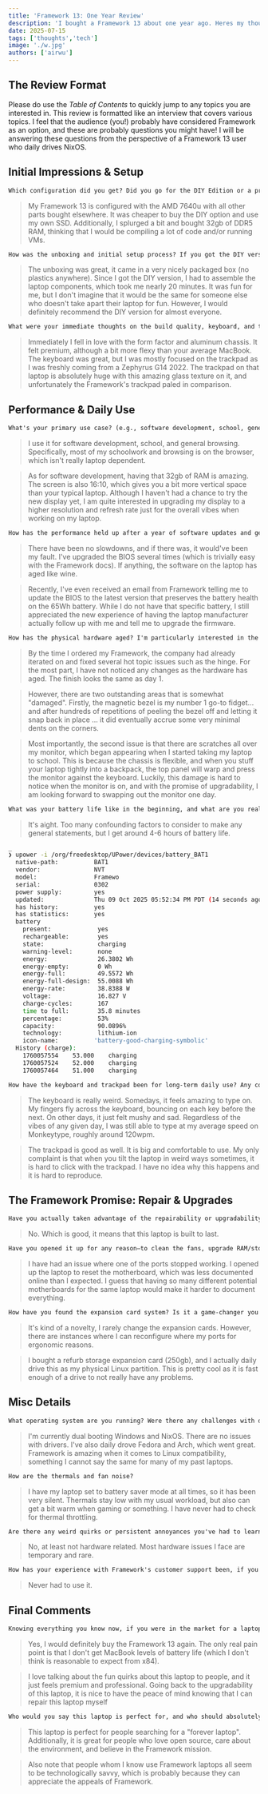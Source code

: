 ```yaml
---
title: 'Framework 13: One Year Review'
description: 'I bought a Framework 13 about one year ago. Heres my thoughts'
date: 2025-07-15
tags: ['thoughts','tech']
image: './w.jpg'
authors: ['airwu']
---
```


## The Review Format
Please do use the _Table of Contents_ to quickly jump to any topics you are interested in. This review is formatted like an interview that covers various topics.
I feel that the audience (you!) probably have considered Framework as an option, and these are probably questions you might have! I will be answering these questions from the perspective 
of a Framework 13 user who daily drives NixOS. 

## Initial Impressions & Setup
```md startLineNumber=1
Which configuration did you get? Did you go for the DIY Edition or a pre-built model?
```
>My Framework 13 is configured with the AMD 7640u with all other parts bought elsewhere. It was cheaper to buy the DIY option and use my own SSD. 
>Additionally, I splurged a bit and bought 32gb of DDR5 RAM, thinking that I would be compiling a lot of code and/or running VMs.

```md startLineNumber=2
How was the unboxing and initial setup process? If you got the DIY version, was it as simple and fun as they make it seem?
```
>The unboxing was great, it came in a very nicely packaged box (no plastics anywhere). Since I got the DIY version, I had to assemble the laptop components, which took me nearly 20 minutes. 
>It was fun for me, but I don't imagine that it would be the same for someone else who doesn't take apart their laptop for fun. However, I would definitely recommend the DIY version for almost everyone.

```md startLineNumber=3
What were your immediate thoughts on the build quality, keyboard, and trackpad when you first got it?
```
>Immediately I fell in love with the form factor and aluminum chassis. It felt premium, although a bit more flexy than your average MacBook. The keyboard was great, 
>but I was mostly focused on the trackpad as I was freshly coming from a Zephyrus G14 2022. The trackpad on that laptop is absolutely huge with this amazing glass texture on it, and unfortunately the Framework's trackpad paled in comparison. 

## Performance & Daily Use
```md startLineNumber=4
What's your primary use case? (e.g., software development, school, general browsing, etc.)
```
>I use it for software development, school, and general browsing. Specifically, most of my schoolwork and browsing is on the browser, which isn't really laptop dependent. 

>As for software development, having that 32gb of RAM is amazing. The screen is also 16:10, which gives you a bit more vertical space than your typical laptop. Although I haven't had a chance to try the new display yet,
> I am quite interested in upgrading my display to a higher resolution and refresh rate just for the overall vibes when working on my laptop. 

```md startLineNumber=5
How has the performance held up after a year of software updates and general use? Have you noticed any slowdown?
```
>There have been no slowdowns, and if there was, it would've been my fault. I've upgraded the BIOS several times (which is trivially easy with the Framework docs). If anything, the software on the laptop has aged like wine. 

>Recently, I've even received an email from Framework telling me to update the BIOS to the latest version that preserves the battery health on the 65Wh battery. While I do not have that specific battery, I still appreciated
>the new experience of having the laptop manufacturer actually follow up with me and tell me to upgrade the firmware.

```md startLineNumber=6
How has the physical hardware aged? I'm particularly interested in the hinge stiffness, any flex in the chassis, and how the finish has worn.
```
>By the time I ordered my Framework, the company had already iterated on and fixed several hot topic issues such as the hinge. For the most part, I have not noticed any changes as the hardware has aged. The finish looks the same as day 1.

>However, there are two outstanding areas that is somewhat "damaged". Firstly, the magnetic bezel is my number 1 go-to fidget... and after hundreds of repetitions of peeling the bezel off and letting it snap back in place
... it did eventually accrue some very minimal dents on the corners.

>Most importantly, the second issue is that there are scratches all over my monitor, which began appearing when I started taking my laptop to school. This is because the chassis is flexible, and when you stuff
> your laptop tightly into a backpack, the top panel will warp and press the monitor against the keyboard. Luckily, this damage is hard to notice when the monitor is on, and with the promise of upgradability, I am looking forward to swapping out the monitor one day.

```md startLineNumber=7
What was your battery life like in the beginning, and what are you realistically getting now? 
```
> It's aight. Too many confounding factors to consider to make any general statements, but I get around 4-6 hours of battery life.
```sh {"My current battery status":1-1000}  
_
❯ upower -i /org/freedesktop/UPower/devices/battery_BAT1
  native-path:          BAT1
  vendor:               NVT
  model:                Framewo
  serial:               0302
  power supply:         yes
  updated:              Thu 09 Oct 2025 05:52:34 PM PDT (14 seconds ago)
  has history:          yes
  has statistics:       yes
  battery
    present:             yes
    rechargeable:        yes
    state:               charging
    warning-level:       none
    energy:              26.3802 Wh
    energy-empty:        0 Wh
    energy-full:         49.5572 Wh
    energy-full-design:  55.0088 Wh
    energy-rate:         38.8388 W
    voltage:             16.827 V
    charge-cycles:       167
    time to full:        35.8 minutes
    percentage:          53%
    capacity:            90.0896%
    technology:          lithium-ion
    icon-name:          'battery-good-charging-symbolic'
  History (charge):
    1760057554    53.000    charging
    1760057524    52.000    charging
    1760057464    51.000    charging
```

```md startLineNumber=8
How have the keyboard and trackpad been for long-term daily use? Any complaints or praise after thousands of hours of typing and scrolling?
```
>The keyboard is really weird. Somedays, it feels amazing to type on. My fingers fly across the keyboard, bouncing on each key before the next. On other days, it just felt mushy and sad. Regardless of the vibes of any given day, I was still able to type at my average speed on Monkeytype, roughly around 120wpm.

>The trackpad is good as well. It is big and comfortable to use. My only complaint is that when you tilt the laptop in weird ways sometimes, it is hard to click with the trackpad. I have no idea why this happens and it is hard to reproduce.

## The Framework Promise: Repair & Upgrades
```md startLineNumber=9
Have you actually taken advantage of the repairability or upgradability yet?
```
> No. Which is good, it means that this laptop is built to last. 

```md startLineNumber=10
Have you opened it up for any reason—to clean the fans, upgrade RAM/storage, or replace a part? How was that experience?
```
> I have had an issue where one of the ports stopped working. I opened up the laptop to reset the motherboard, which was less documented online than I expected. I guess that having so many different
> potential motherboards for the same laptop would make it harder to document everything.

```md startLineNumber=11
How have you found the expansion card system? Is it a game-changer you use all the time, or more of a novelty?
```
> It's kind of a novelty, I rarely change the expansion cards. However, there are instances where I can reconfigure where my ports for ergonomic reasons.

> I bought a refurb storage expansion card (250gb), and I actually daily drive this as my physical Linux partition. This is pretty cool as it is fast enough of a drive to not really have any problems.  

## Misc Details
```md startLineNumber=12
What operating system are you running? Were there any challenges with drivers?
```
> I'm currently dual booting Windows and NixOS. There are no issues with drivers. I've also daily drove Fedora and Arch, which went great. Framework is amazing when it comes to Linux compatibility, something I cannot say the same for many of my past laptops.
```md startLineNumber=13
How are the thermals and fan noise? 
```
> I have my laptop set to battery saver mode at all times, so it has been very silent. Thermals stay low with my usual workload, but also can get a bit warm when gaming or something. I have never had to check for thermal throttling.

```md startLineNumber=14
Are there any weird quirks or persistent annoyances you've had to learn to live with?
```
> No, at least not hardware related. Most hardware issues I face are temporary and rare.

```md startLineNumber=15
How has your experience with Framework's customer support been, if you've had to use it?
```
> Never had to use it.

## Final Comments
```md startLineNumber=16
Knowing everything you know now, if you were in the market for a laptop today, would you buy the Framework 13 again?
```
>Yes, I would definitely buy the Framework 13 again. The only real pain point is that I don't get MacBook levels of battery life (which I don't think is reasonable to expect from x84). 

>I love talking about the fun quirks about this laptop to people, and it just feels premium and professional. Going back to the upgradability of this laptop, it is nice to have the peace of mind knowing that I can repair this laptop myself

```md startLineNumber=17
Who would you say this laptop is perfect for, and who should absolutely avoid it?
```
>This laptop is perfect for people searching for a "forever laptop". Additionally, it is great for people who love open source, care about the environment, and believe in the Framework mission. 

>Also note that people whom I know use Framework laptops all seem to be technologically savvy, which is probably because they can appreciate the appeals of Framework.